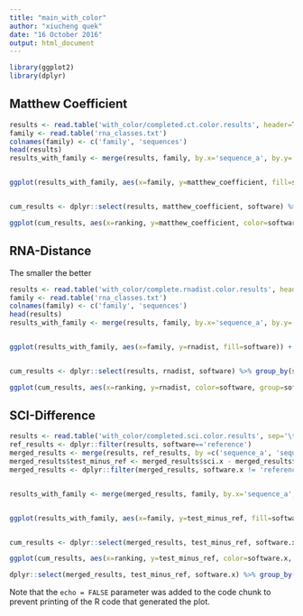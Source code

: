 ```yaml
---
title: "main_with_color"
author: "xiucheng quek"
date: "16 October 2016"
output: html_document
---
```



```r
library(ggplot2)
library(dplyr)

```

## Matthew Coefficient 

```r


results <- read.table('with_color/completed.ct.color.results', header=T, sep='\t')
family <- read.table('rna_classes.txt')
colnames(family) <- c('family', 'sequences')
head(results)
results_with_family <- merge(results, family, by.x='sequence_a', by.y='sequences')


ggplot(results_with_family, aes(x=family, y=matthew_coefficient, fill=software)) + geom_bar( stat = "summary", fun.y = "mean", position = 'dodge') + theme(axis.text.x = element_text(angle = 90, hjust = 1)) + ggtitle('Matthew Coefficient Performance Benchmark with --color ( by RNA Class)')


cum_results <- dplyr::select(results, matthew_coefficient, software) %>% group_by(software) %>% mutate(ranking= rank(matthew_coefficient, ties.method='first'))

ggplot(cum_results, aes(x=ranking, y=matthew_coefficient, color=software, group=software)) + geom_line() + ggtitle('Performance Benchmark with --color (cumulative)')

```


## RNA-Distance 


The smaller the better
```r

results <- read.table('with_color/complete.rnadist.color.results', header=T, sep='\t')
family <- read.table('rna_classes.txt')
colnames(family) <- c('family', 'sequences')
head(results)
results_with_family <- merge(results, family, by.x='sequence_a', by.y='sequences')


ggplot(results_with_family, aes(x=family, y=rnadist, fill=software)) + geom_bar( stat = "summary", fun.y = "mean", position = 'dodge') + theme(axis.text.x = element_text(angle = 90, hjust = 1)) + ggtitle(' RNADistance Performance Benchmark with --color ( by RNA Class)')


cum_results <- dplyr::select(results, rnadist, software) %>% group_by(software) %>% mutate(ranking= rank(rnadist, ties.method='first'))

ggplot(cum_results, aes(x=ranking, y=rnadist, color=software, group=software)) + geom_line() + ggtitle('RNADistance Performance Benchmark with --color (cumulative)')

```


## SCI-Difference


```r

results <- read.table('with_color/completed.sci.color.results', sep='\t', header=T)
ref_results <- dplyr::filter(results, software=='reference')
merged_results <- merge(results, ref_results, by =c('sequence_a', 'sequence_b'))
merged_results$test_minus_ref <- merged_results$sci.x - merged_results$sci.y
merged_results <- dplyr::filter(merged_results, software.x != 'reference') 


results_with_family <- merge(merged_results, family, by.x='sequence_a', by.y='sequences')


ggplot(results_with_family, aes(x=family, y=test_minus_ref, fill=software.x)) + geom_bar( stat = "summary", fun.y = "mean", position = 'dodge') + theme(axis.text.x = element_text(angle = 90, hjust = 1)) + ggtitle(' SCI difference ( test - ref ) Performance Benchmark with --color ( by RNA Class)')


cum_results <- dplyr::select(merged_results, test_minus_ref, software.x) %>% group_by( software.x) %>% mutate(ranking= rank(test_minus_ref, ties.method='first'))

ggplot(cum_results, aes(x=ranking, y=test_minus_ref, color=software.x, group=software.x)) + geom_line() + ggtitle('SCI difference ( test - ref )  with --color Performance Benchmark (cumulative)')

dplyr::select(merged_results, test_minus_ref, software.x) %>% group_by(software.x) %>% summarise(high_sci = sum(test_minus_ref < 0 ), lower = sum(test_minus_ref > 0))

```


Note that the `echo = FALSE` parameter was added to the code chunk to prevent printing of the R code that generated the plot.

